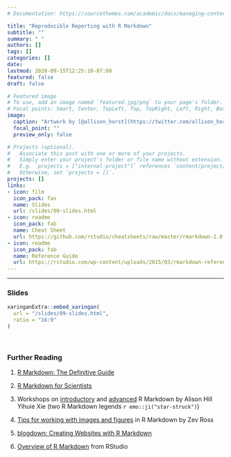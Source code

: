 ```yaml
---
# Documentation: https://sourcethemes.com/academic/docs/managing-content/

title: "Reproducible Reporting with R Markdown"
subtitle: ""
summary: " "
authors: []
tags: []
categories: []
date:
lastmod: 2020-09-15T12:25:10-07:00
featured: false
draft: false

# Featured image
# To use, add an image named `featured.jpg/png` to your page's folder.
# Focal points: Smart, Center, TopLeft, Top, TopRight, Left, Right, BottomLeft, Bottom, BottomRight.
image:
  caption: "Artwork by [@allison_horst](https://twitter.com/allison_horst)"
  focal_point: ""
  preview_only: false

# Projects (optional).
#   Associate this post with one or more of your projects.
#   Simply enter your project's folder or file name without extension.
#   E.g. `projects = ["internal-project"]` references `content/project/deep-learning/index.md`.
#   Otherwise, set `projects = []`.
projects: []
links:
- icon: film
  icon_pack: fas
  name: Slides
  url: /slides/09-slides.html
- icon: readme
  icon_pack: fab
  name: Cheat Sheet
  url: https://github.com/rstudio/cheatsheets/raw/master/rmarkdown-2.0.pdf
- icon: readme
  icon_pack: fab
  name: Reference Guide
  url: https://rstudio.com/wp-content/uploads/2015/03/rmarkdown-reference.pdf
---
```


***

### Slides

```r
xaringanExtra::embed_xaringan(
  url = "/slides/09-slides.html",
  ratio = "16:9"
)
```

<br>

### Further Reading

:::book
1. [R Markdown: The Definitive Guide](https://bookdown.org/yihui/rmarkdown/)

2. [R Markdown for Scientists](https://rmd4sci.njtierney.com/)

3. Workshops on [introductory](https://rmd4medicine.netlify.app/) and [advanced](https://arm.rbind.io/) R Markdown by Alison Hill Yihuie Xie (two R Markdown legends `r emo::ji("star-struck")`)

4. [Tips for working with images and figures](http://zevross.com/blog/2017/06/19/tips-and-tricks-for-working-with-images-and-figures-in-r-markdown-documents/) in R Markdown by Zev Ross

5. [blogdown: Creating Websites with R Markdown](https://bookdown.org/yihui/blogdown/)

6. [Overview of R Markdown](https://rmarkdown.rstudio.com/lesson-1.html) from RStudio
:::
